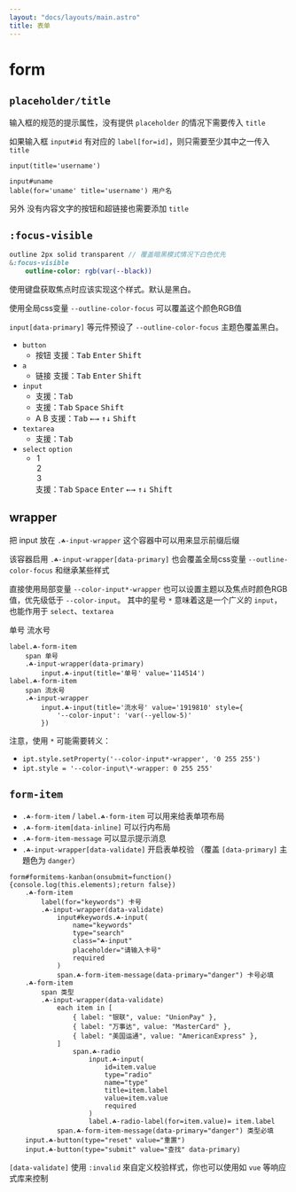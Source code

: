 ```yaml
---
layout: "docs/layouts/main.astro"
title: 表单
---
```




# form


## `placeholder/title`

输入框的规范的提示属性，没有提供 `placeholder` 的情况下需要传入 `title`

如果输入框 `input#id` 有对应的 `label[for=id]`，则只需要至少其中之一传入 `title`

```pug
input(title='username')

input#uname
lable(for='uname' title='username') 用户名
```
另外 没有内容文字的按钮和超链接也需要添加 `title`



## `:focus-visible`

```sass
outline 2px solid transparent // 覆盖暗黑模式情况下白色优先
&:focus-visible
    outline-color: rgb(var(--black))
```

使用键盘获取焦点时应该实现这个样式。默认是黑白。

使用全局css变量 `--outline-color-focus` 可以覆盖这个颜色RGB值

`input[data-primary]` 等元件预设了 `--outline-color-focus` 主题色覆盖黑白。

- `button`
    - <T tag="button" class="☘-button sm">按钮</T>
      支援：<kbd class="na-kbd">Tab</kbd> <kbd class="na-kbd">Enter</kbd> <kbd class="na-kbd">Shift</kbd>
- `a`
    - <T tag="a" class="☘-link" href="#focus-visible">链接</T>
      支援：<kbd class="na-kbd">Tab</kbd> <kbd class="na-kbd">Enter</kbd> <kbd class="na-kbd">Shift</kbd>
- `input`
    - <T tag="input" class="☘-input sm" title="input" placeholder='请输入' />
      支援：<kbd class="na-kbd">Tab</kbd>
    - <Switch id="switch" class="sm" checked />
      支援：<kbd class="na-kbd">Tab</kbd> <kbd class="na-kbd">Space</kbd> <kbd class="na-kbd">Shift</kbd>
    - <Radio name="lang" id="A" checked>A</Radio> <Radio name="lang" id="B">B</Radio>
      支援：<kbd class="na-kbd">Tab</kbd> <kbd class="na-kbd">&larr;</kbd><kbd class="na-kbd">&rarr;</kbd> <kbd class="na-kbd">&uarr;</kbd><kbd class="na-kbd">&darr;</kbd> <kbd class="na-kbd">Shift</kbd>
- `textarea`
    - <T tag="textarea" class="☘-textarea ☘-font-mono" title="textarea" placeholder='请输入' />
      支援：<kbd class="na-kbd">Tab</kbd>
- `select` `option`
    - <T tag="select" class="☘-select" style="width:120px">
        <option value="1">1</option>
        <option value="2">2</option>
        <option value="3">3</option>
      </T> 
      支援：<kbd class="na-kbd">Tab</kbd> <kbd class="na-kbd">Space</kbd> <kbd class="na-kbd">Enter</kbd> <kbd class="na-kbd">&larr;</kbd><kbd class="na-kbd">&rarr;</kbd> <kbd class="na-kbd">&uarr;</kbd><kbd class="na-kbd">&darr;</kbd> <kbd class="na-kbd">Shift</kbd>


## wrapper

把 input 放在 `.☘-input-wrapper` 这个容器中可以用来显示前缀后缀

该容器启用 `.☘-input-wrapper[data-primary]` 也会覆盖全局css变量 `--outline-color-focus` 和继承某些样式

直接使用局部变量 `--color-input*-wrapper` 也可以设置主题以及焦点时颜色RGB值，优先级低于 `--color-input`。 其中的星号 `*` 意味着这是一个广义的 `input`，也能作用于 `select`、`textarea`

<Grid inline>
    <T tag="label" class="☘-form-item">
        <span>单号</span>
        <T class="☘-input-wrapper" data-primary>
            <T tag="input" class="☘-input" title="单号" value='114514'/>
        </T>
    </T>
    <T tag="label" class="☘-form-item">
        <span>流水号</span>
        <T class="☘-input-wrapper">
            <T tag="input" class="☘-input" title="流水号" value='1919810'
                style="--color-input: var(--yellow-5)"
            />
        </T>
    </T>
</Grid>

```pug
label.☘-form-item
    span 单号
    .☘-input-wrapper(data-primary)
        input.☘-input(title='单号' value='114514')
label.☘-form-item
    span 流水号
    .☘-input-wrapper
        input.☘-input(title='流水号' value='1919810' style={
            '--color-input': 'var(--yellow-5)'
        })
```

注意，使用 `*` 可能需要转义：

- `ipt.style.setProperty('--color-input*-wrapper', '0 255 255')`
- `ipt.style = '--color-input\*-wrapper: 0 255 255'`


## `form-item`

- `.☘-form-item` / `label.☘-form-item` 可以用来给表单项布局
- `.☘-form-item[data-inline]` 可以行内布局
- `.☘-form-item-message` 可以显示提示消息
- `.☘-input-wrapper[data-validate]` 开启表单校验 （覆盖 `[data-primary]` 主題色为 `danger`）

<FormItems />

```pug
form#formitems-kanban(onsubmit=function(){console.log(this.elements);return false})
    .☘-form-item
        label(for="keywords") 卡号
        .☘-input-wrapper(data-validate)
            input#keywords.☘-input(
                name="keywords"
                type="search"
                class="☘-input"
                placeholder="请输入卡号"
                required
            )
            span.☘-form-item-message(data-primary="danger") 卡号必填
    .☘-form-item
        span 类型
        .☘-input-wrapper(data-validate)
            each item in [
                { label: "银联", value: "UnionPay" },
                { label: "万事达", value: "MasterCard" },
                { label: "美国运通", value: "AmericanExpress" },
            ]
                span.☘-radio
                    input.☘-input(
                        id=item.value
                        type="radio"
                        name="type"
                        title=item.label
                        value=item.value
                        required
                    )
                    label.☘-radio-label(for=item.value)= item.label
            span.☘-form-item-message(data-primary="danger") 类型必填
    input.☘-button(type="reset" value="重置")
    input.☘-button(type="submit" value="查找" data-primary)
```

`[data-validate]` 使用 `:invalid` 來自定义校验样式，你也可以使用如 `vue` 等响应式库来控制
